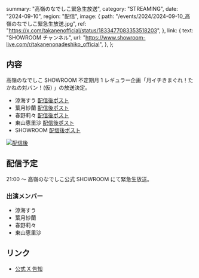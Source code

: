   summary: "高嶺のなでしこ緊急生放送",
  category: "STREAMING",
  date: "2024-09-10",
  region: "配信",
  image: {
    path: "/events/2024/2024-09-10_高嶺のなでしこ緊急生放送.jpg",
    ref: "https://x.com/takanenofficial/status/1833477083353518203",
  },
  link: {
    text: "SHOWROOM チャンネル",
    url: "https://www.showroom-live.com/r/takanenonadeshiko_official",
  },
};

## 内容

高嶺のなでしこ SHOWROOM 不定期月 1 レギュラー企画「月イチきまぐれ！たかねの対バン！(仮) 」の放送決定。

- 涼海すう [配信後ポスト](https://x.com/su_suzumi_/status/1833490660470771882)
- 葉月紗蘭 [配信後ポスト](https://x.com/saara_hazuki/status/1833490920781533355)
- 春野莉々 [配信後ポスト](https://x.com/riri_haruno/status/1833493579542700038)
- 東山恵里沙 [配信後ポスト](https://x.com/erisahigasiyama/status/1833489958163931595)
- SHOWROOM [配信後ポスト](https://x.com/SHOWROOM_jp/status/1833498832791106028)

[![配信後](/events/2024/2024-09-10_高嶺のなでしこ緊急生放送_配信後.jpg)](/events/2024/2024-09-10_高嶺のなでしこ緊急生放送_配信後.jpg)

## 配信予定

21:00 〜 高嶺のなでしこ公式 SHOWROOM にて緊急生放送。

### 出演メンバー

- 涼海すう
- 葉月紗蘭
- 春野莉々
- 東山恵里沙

## リンク

- [公式 X 告知](https://x.com/takanenofficial/status/1833362271239868597)
